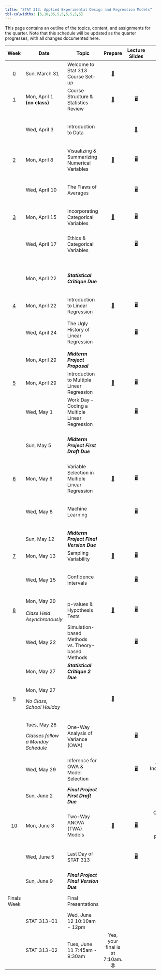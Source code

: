 ```yaml
---
title: "STAT 313: Applied Experimental Design and Regression Models"
tbl-colwidths: [5,10,35,5,5,5,5,5,5]
---
```


This page contains an outline of the topics, content, and assignments for the quarter. Note that this schedule will be updated as the quarter progresses, with all changes documented here.

::: column-screen-inset-right
+-------------------------+------------------------------------+---------------------------------------------------+----------------------------------------------+------------------------------------------------------------------------------------+---------------------------------------------------------------------------------------------------------------------------------------------------------------------+--------------------------------------------------------------------------------------------------------------------------------------+---------------------------------------------------------------------------------------------------------------------------+---------------------------------------------------------------------------------------------------------------------------------------------------------------------------------------------------------------------+
| Week                    | Date                               | Topic                                             | Prepare                                      | Lecture Slides                                                                     | Activity                                                                                                                                                            | Lab                                                                                                                                  | Critique                                                                                                                  | Project                                                                                                                                                                                                             |
+:=======================:+====================================+===================================================+:============================================:+:==================================================================================:+:===================================================================================================================================================================:+:====================================================================================================================================:+:=========================================================================================================================:+:===================================================================================================================================================================================================================:+
| [0](weeks/week-0.qmd)   | Sun, March 31                      | Welcome to Stat 313 Course Set-up                 | [📖](weeks/week-0.qmd "Course Set-up")       |                                                                                    |                                                                                                                                                                     |                                                                                                                                      |                                                                                                                           |                                                                                                                                                                                                                     |
+-------------------------+------------------------------------+---------------------------------------------------+----------------------------------------------+------------------------------------------------------------------------------------+---------------------------------------------------------------------------------------------------------------------------------------------------------------------+--------------------------------------------------------------------------------------------------------------------------------------+---------------------------------------------------------------------------------------------------------------------------+---------------------------------------------------------------------------------------------------------------------------------------------------------------------------------------------------------------------+
| [1](weeks/week-1.qmd)   | Mon, April 1 **(no class)**        | Course Structure & Statistics Review              | [📖](weeks/week-1.qmd "Week 1 Coursework")   | [🖥](slides/week1-day1-alt.qmd "Week 1 Review Lecture Slides")                      |                                                                                                                                                                     |                                                                                                                                      |                                                                                                                           |                                                                                                                                                                                                                     |
+-------------------------+------------------------------------+---------------------------------------------------+----------------------------------------------+------------------------------------------------------------------------------------+---------------------------------------------------------------------------------------------------------------------------------------------------------------------+--------------------------------------------------------------------------------------------------------------------------------------+---------------------------------------------------------------------------------------------------------------------------+---------------------------------------------------------------------------------------------------------------------------------------------------------------------------------------------------------------------+
|                         | Wed, April 3                       | Introduction to Data                              |                                              | [🎥](https://www.youtube.com/watch?v=_f3latmOhew "Video on How to Work in Quarto") | [📋](activity/week-1-quarto.qmd "Links to video, textbook, and tutorial resources")                                                                                 | [💻](labs/lab-1.qmd "Lab 1") </br> Due April 8 </br> [Lab 1 Feedback](labs/grading-guides/lab1_feedback.md "Lab 1 Feedback")         |                                                                                                                           |                                                                                                                                                                                                                     |
+-------------------------+------------------------------------+---------------------------------------------------+----------------------------------------------+------------------------------------------------------------------------------------+---------------------------------------------------------------------------------------------------------------------------------------------------------------------+--------------------------------------------------------------------------------------------------------------------------------------+---------------------------------------------------------------------------------------------------------------------------+---------------------------------------------------------------------------------------------------------------------------------------------------------------------------------------------------------------------+
| [2](weeks/week-2.qmd)   | Mon, April 8                       | Visualizing & Summarizing Numerical Variables     | [📖](weeks/week-2.qmd "Week 2 Coursework")   | [🖥](slides/week2-day1.qmd "Week 2 Review Lecture Slides")                          | [📋](https://bit.ly/week-2-code-along "Code Along Activity")                                                                                                        |                                                                                                                                      |                                                                                                                           |                                                                                                                                                                                                                     |
+-------------------------+------------------------------------+---------------------------------------------------+----------------------------------------------+------------------------------------------------------------------------------------+---------------------------------------------------------------------------------------------------------------------------------------------------------------------+--------------------------------------------------------------------------------------------------------------------------------------+---------------------------------------------------------------------------------------------------------------------------+---------------------------------------------------------------------------------------------------------------------------------------------------------------------------------------------------------------------+
|                         | Wed, April 10                      | The Flaws of Averages                             |                                              | [🖥](slides/week2-day2.qmd "Week 2 Lab Warm-up Lecture Slides")                     |                                                                                                                                                                     | [💻](labs/lab-2.qmd "Lab 2") </br> Due April 15 </br> [Lab 2 Feedback](labs/grading-guides/lab-2-grading-guide.qmd "Lab 2 Feedback") |                                                                                                                           |                                                                                                                                                                                                                     |
+-------------------------+------------------------------------+---------------------------------------------------+----------------------------------------------+------------------------------------------------------------------------------------+---------------------------------------------------------------------------------------------------------------------------------------------------------------------+--------------------------------------------------------------------------------------------------------------------------------------+---------------------------------------------------------------------------------------------------------------------------+---------------------------------------------------------------------------------------------------------------------------------------------------------------------------------------------------------------------+
| [3](weeks/week-3.qmd)   | Mon, April 15                      | Incorporating Categorical Variables               | [📖](weeks/week-3.qmd "Week 3 Courswork")    | [🖥](slides/week3-day1.qmd "Week 3 Review Lecture Slides")                          |                                                                                                                                                                     |                                                                                                                                      |                                                                                                                           |                                                                                                                                                                                                                     |
+-------------------------+------------------------------------+---------------------------------------------------+----------------------------------------------+------------------------------------------------------------------------------------+---------------------------------------------------------------------------------------------------------------------------------------------------------------------+--------------------------------------------------------------------------------------------------------------------------------------+---------------------------------------------------------------------------------------------------------------------------+---------------------------------------------------------------------------------------------------------------------------------------------------------------------------------------------------------------------+
|                         | Wed, April 17                      | Ethics & Categorical Variables                    |                                              | [🖥](slides/week3-day2.qmd "Week 3 Review Lab Slides")                              |                                                                                                                                                                     | [💻](labs/lab-3.qmd "Lab 3") </br> Due April 22 </br> [Lab 3 Feedback](labs/grading-guides/lab-3-grading-guide.qmd "Lab 3 Feedback") |                                                                                                                           |                                                                                                                                                                                                                     |
+-------------------------+------------------------------------+---------------------------------------------------+----------------------------------------------+------------------------------------------------------------------------------------+---------------------------------------------------------------------------------------------------------------------------------------------------------------------+--------------------------------------------------------------------------------------------------------------------------------------+---------------------------------------------------------------------------------------------------------------------------+---------------------------------------------------------------------------------------------------------------------------------------------------------------------------------------------------------------------+
|                         | Mon, April 22                      | ***Statistical Critique Due***                    |                                              |                                                                                    |                                                                                                                                                                     |                                                                                                                                      | [✍](critique/critique-1.qmd "Statistical Critique 1")\                                                                    |                                                                                                                                                                                                                     |
|                         |                                    |                                                   |                                              |                                                                                    |                                                                                                                                                                     |                                                                                                                                      | </br> [Statistical Critique 1 Feedback](critique/grading-guides/critique-1-grading.qmd "Statistical Critique 1 Feedback") |                                                                                                                                                                                                                     |
+-------------------------+------------------------------------+---------------------------------------------------+----------------------------------------------+------------------------------------------------------------------------------------+---------------------------------------------------------------------------------------------------------------------------------------------------------------------+--------------------------------------------------------------------------------------------------------------------------------------+---------------------------------------------------------------------------------------------------------------------------+---------------------------------------------------------------------------------------------------------------------------------------------------------------------------------------------------------------------+
| [4](weeks/week-4.qmd)   | Mon, April 22                      | Introduction to Linear Regression                 | [📖](weeks/week-4.qmd "Week 4 Coursework")   | [🖥](slides/week4-day1.qmd "Week 4 Review Lecture Slides")                          |                                                                                                                                                                     |                                                                                                                                      |                                                                                                                           |                                                                                                                                                                                                                     |
+-------------------------+------------------------------------+---------------------------------------------------+----------------------------------------------+------------------------------------------------------------------------------------+---------------------------------------------------------------------------------------------------------------------------------------------------------------------+--------------------------------------------------------------------------------------------------------------------------------------+---------------------------------------------------------------------------------------------------------------------------+---------------------------------------------------------------------------------------------------------------------------------------------------------------------------------------------------------------------+
|                         | Wed, April 24                      | The Ugly History of Linear Regression             |                                              | [🖥](slides/week4-day2.qmd "Week 4 Review Lab Slides")                              |                                                                                                                                                                     | [💻](labs/lab-4.qmd "Lab 4") </br> Due April 29 </br> [Lab 4 Feedback](labs/grading-guides/lab-4-grading-guide.qmd "Lab 4 Feedback") |                                                                                                                           |                                                                                                                                                                                                                     |
+-------------------------+------------------------------------+---------------------------------------------------+----------------------------------------------+------------------------------------------------------------------------------------+---------------------------------------------------------------------------------------------------------------------------------------------------------------------+--------------------------------------------------------------------------------------------------------------------------------------+---------------------------------------------------------------------------------------------------------------------------+---------------------------------------------------------------------------------------------------------------------------------------------------------------------------------------------------------------------+
|                         | Mon, April 29                      | ***Midterm Project Proposal***                    |                                              |                                                                                    |                                                                                                                                                                     |                                                                                                                                      |                                                                                                                           | [📁 STAT 313](project/midterm-project/midterm-proposal-313.qmd "Midterm Project Proposal")                                                                                                                          |
+-------------------------+------------------------------------+---------------------------------------------------+----------------------------------------------+------------------------------------------------------------------------------------+---------------------------------------------------------------------------------------------------------------------------------------------------------------------+--------------------------------------------------------------------------------------------------------------------------------------+---------------------------------------------------------------------------------------------------------------------------+---------------------------------------------------------------------------------------------------------------------------------------------------------------------------------------------------------------------+
| [5](weeks/week-5.qmd)   | Mon, April 29                      | Introduction to Multiple Linear Regression        | [📖](weeks/week-5.qmd "Week 5 Coursework")   | [🖥](slides/week5-day1.qmd "Week 5 Review Lecture Slides")                          | [📋](activity/week-5-sample-selection.qmd "Sample Selection & Scope of Inference Activity")                                                                         |                                                                                                                                      |                                                                                                                           |                                                                                                                                                                                                                     |
+-------------------------+------------------------------------+---------------------------------------------------+----------------------------------------------+------------------------------------------------------------------------------------+---------------------------------------------------------------------------------------------------------------------------------------------------------------------+--------------------------------------------------------------------------------------------------------------------------------------+---------------------------------------------------------------------------------------------------------------------------+---------------------------------------------------------------------------------------------------------------------------------------------------------------------------------------------------------------------+
|                         | Wed, May 1                         | Work Day -- Coding a Multiple Linear Regression   |                                              | [🖥](slides/week5-day2.qmd "Midterm Project Warm-up Slides")                        | [📋](activity/week-5-model-justification.qmd "Model Justification Critique")                                                                                        |                                                                                                                                      |                                                                                                                           |                                                                                                                                                                                                                     |
+-------------------------+------------------------------------+---------------------------------------------------+----------------------------------------------+------------------------------------------------------------------------------------+---------------------------------------------------------------------------------------------------------------------------------------------------------------------+--------------------------------------------------------------------------------------------------------------------------------------+---------------------------------------------------------------------------------------------------------------------------+---------------------------------------------------------------------------------------------------------------------------------------------------------------------------------------------------------------------+
|                         | Sun, May 5                         | ***Midterm Project First Draft Due***             |                                              |                                                                                    |                                                                                                                                                                     |                                                                                                                                      |                                                                                                                           | Grading Rubric: [✅](project/midterm-project/midterm-project-grading-rubric.qmd "Midterm Project Grading Rubric")                                                                                                   |
|                         |                                    |                                                   |                                              |                                                                                    |                                                                                                                                                                     |                                                                                                                                      |                                                                                                                           |                                                                                                                                                                                                                     |
|                         |                                    |                                                   |                                              |                                                                                    |                                                                                                                                                                     |                                                                                                                                      |                                                                                                                           | Feedback: [📣](project/midterm-project-help/midterm-project-feedback.qmd "Midterm Project Feedback Guide")                                                                                                          |
+-------------------------+------------------------------------+---------------------------------------------------+----------------------------------------------+------------------------------------------------------------------------------------+---------------------------------------------------------------------------------------------------------------------------------------------------------------------+--------------------------------------------------------------------------------------------------------------------------------------+---------------------------------------------------------------------------------------------------------------------------+---------------------------------------------------------------------------------------------------------------------------------------------------------------------------------------------------------------------+
| [6](weeks/week-6.qmd)   | Mon, May 6                         | Variable Selection in Multiple Linear Regression  | [📖](weeks/week-6.qmd "Week 6 Coursework")   | [🖥](slides/week6-day1.qmd "Week 6 Review Lecture Slides")                          | [📋](activity/week-6-model-selection.qmd "Model Selection Activity")                                                                                                |                                                                                                                                      |                                                                                                                           |                                                                                                                                                                                                                     |
+-------------------------+------------------------------------+---------------------------------------------------+----------------------------------------------+------------------------------------------------------------------------------------+---------------------------------------------------------------------------------------------------------------------------------------------------------------------+--------------------------------------------------------------------------------------------------------------------------------------+---------------------------------------------------------------------------------------------------------------------------+---------------------------------------------------------------------------------------------------------------------------------------------------------------------------------------------------------------------+
|                         | Wed, May 8                         | Machine Learning                                  |                                              | [🖥](slides/week6-day2.qmd "Week 6 Lab Review Slides")                              |                                                                                                                                                                     | [💻](labs/lab-6.qmd "Lab 6") </br> Due May 13 </br> [Lab 6 Feedback](labs/grading-guides/lab-6-grading-guide.qmd "Lab 6 Feedback")   |                                                                                                                           |                                                                                                                                                                                                                     |
+-------------------------+------------------------------------+---------------------------------------------------+----------------------------------------------+------------------------------------------------------------------------------------+---------------------------------------------------------------------------------------------------------------------------------------------------------------------+--------------------------------------------------------------------------------------------------------------------------------------+---------------------------------------------------------------------------------------------------------------------------+---------------------------------------------------------------------------------------------------------------------------------------------------------------------------------------------------------------------+
|                         | Sun, May 12                        | ***Midterm Project Final Version Due***           |                                              |                                                                                    |                                                                                                                                                                     |                                                                                                                                      |                                                                                                                           | Grading Rubric: [✅](project/midterm-project/midterm-project-grading-rubric.qmd "Midterm Project Grading Rubric")                                                                                                   |
+-------------------------+------------------------------------+---------------------------------------------------+----------------------------------------------+------------------------------------------------------------------------------------+---------------------------------------------------------------------------------------------------------------------------------------------------------------------+--------------------------------------------------------------------------------------------------------------------------------------+---------------------------------------------------------------------------------------------------------------------------+---------------------------------------------------------------------------------------------------------------------------------------------------------------------------------------------------------------------+
| [7](weeks/week-7.qmd)   | Mon, May 13                        | Sampling Variability                              | [📖](weeks/week-7.qmd "Week 7 Coursework")   | [🖥](slides/week7-day1.qmd "Week 7 Review Lecture Slides")                          | [📋](activity/week-7-sampling-activity.qmd "Exploring Sampling Concepts")                                                                                           |                                                                                                                                      |                                                                                                                           |                                                                                                                                                                                                                     |
+-------------------------+------------------------------------+---------------------------------------------------+----------------------------------------------+------------------------------------------------------------------------------------+---------------------------------------------------------------------------------------------------------------------------------------------------------------------+--------------------------------------------------------------------------------------------------------------------------------------+---------------------------------------------------------------------------------------------------------------------------+---------------------------------------------------------------------------------------------------------------------------------------------------------------------------------------------------------------------+
|                         | Wed, May 15                        | Confidence Intervals                              |                                              | [🖥](slides/week7-day2.qmd "Week 7 Lab Review Slides")                              |                                                                                                                                                                     | [💻](labs/lab-7.qmd "Lab 7") </br> Due May 20 </br> [Lab 7 Feedback](labs/grading-guides/lab-7-grading-guide.qmd "Lab 7 Feedback")   |                                                                                                                           |                                                                                                                                                                                                                     |
+-------------------------+------------------------------------+---------------------------------------------------+----------------------------------------------+------------------------------------------------------------------------------------+---------------------------------------------------------------------------------------------------------------------------------------------------------------------+--------------------------------------------------------------------------------------------------------------------------------------+---------------------------------------------------------------------------------------------------------------------------+---------------------------------------------------------------------------------------------------------------------------------------------------------------------------------------------------------------------+
| [8](weeks/week-8.qmd)   | Mon, May 20\                       | p-values & Hypothesis Tests                       | [📖](weeks/week-8.qmd "Week 8 Coursework")   | [🖥](slides/week8-day1.qmd "Week 8 Review Lecture Slides")                          | [📋](activity/week-8-grade-check.qmd "Grade Check-in")                                                                                                              |                                                                                                                                      |                                                                                                                           |                                                                                                                                                                                                                     |
|                         | \                                  |                                                   |                                              |                                                                                    |                                                                                                                                                                     |                                                                                                                                      |                                                                                                                           |                                                                                                                                                                                                                     |
|                         | *Class Held Asynchronously*        |                                                   |                                              |                                                                                    |                                                                                                                                                                     |                                                                                                                                      |                                                                                                                           |                                                                                                                                                                                                                     |
+-------------------------+------------------------------------+---------------------------------------------------+----------------------------------------------+------------------------------------------------------------------------------------+---------------------------------------------------------------------------------------------------------------------------------------------------------------------+--------------------------------------------------------------------------------------------------------------------------------------+---------------------------------------------------------------------------------------------------------------------------+---------------------------------------------------------------------------------------------------------------------------------------------------------------------------------------------------------------------+
|                         | Wed, May 22                        | Simulation-based Methods vs. Theory-based Methods |                                              | [🖥](slides/week8-day2.qmd "Week 8 Lab Review Slides")                              |                                                                                                                                                                     | [💻](labs/lab-8.qmd "Lab 8") </br> Due May 27 </br> [Lab 8 Feedback](labs/grading-guides/lab-8-grading-guide.qmd "Lab 8 Feedback")   |                                                                                                                           |                                                                                                                                                                                                                     |
+-------------------------+------------------------------------+---------------------------------------------------+----------------------------------------------+------------------------------------------------------------------------------------+---------------------------------------------------------------------------------------------------------------------------------------------------------------------+--------------------------------------------------------------------------------------------------------------------------------------+---------------------------------------------------------------------------------------------------------------------------+---------------------------------------------------------------------------------------------------------------------------------------------------------------------------------------------------------------------+
|                         | Mon, May 27                        | ***Statistical Critique 2*** ***Due***            |                                              |                                                                                    |                                                                                                                                                                     |                                                                                                                                      | [✍](critique/critique-2.qmd "Statistical Critique 2")                                                                     |                                                                                                                                                                                                                     |
+-------------------------+------------------------------------+---------------------------------------------------+----------------------------------------------+------------------------------------------------------------------------------------+---------------------------------------------------------------------------------------------------------------------------------------------------------------------+--------------------------------------------------------------------------------------------------------------------------------------+---------------------------------------------------------------------------------------------------------------------------+---------------------------------------------------------------------------------------------------------------------------------------------------------------------------------------------------------------------+
| [9](weeks/week-9.qmd)   | Mon, May 27                        |                                                   | [📖](weeks/week-9.qmd "Week 9 Coursework")   |                                                                                    | \                                                                                                                                                                   |                                                                                                                                      |                                                                                                                           |                                                                                                                                                                                                                     |
|                         |                                    |                                                   |                                              |                                                                                    |                                                                                                                                                                     |                                                                                                                                      |                                                                                                                           |                                                                                                                                                                                                                     |
|                         | *No Class, School Holiday*         |                                                   |                                              |                                                                                    |                                                                                                                                                                     |                                                                                                                                      |                                                                                                                           |                                                                                                                                                                                                                     |
+-------------------------+------------------------------------+---------------------------------------------------+----------------------------------------------+------------------------------------------------------------------------------------+---------------------------------------------------------------------------------------------------------------------------------------------------------------------+--------------------------------------------------------------------------------------------------------------------------------------+---------------------------------------------------------------------------------------------------------------------------+---------------------------------------------------------------------------------------------------------------------------------------------------------------------------------------------------------------------+
|                         | Tues, May 28                       | One-Way Analysis of Variance (OWA)                |                                              | [🖥](slides/week9-day1.qmd "One-way ANOVA Review")                                  |                                                                                                                                                                     |                                                                                                                                      |                                                                                                                           |                                                                                                                                                                                                                     |
|                         |                                    |                                                   |                                              |                                                                                    |                                                                                                                                                                     |                                                                                                                                      |                                                                                                                           |                                                                                                                                                                                                                     |
|                         | *Classes follow a Monday Schedule* |                                                   |                                              |                                                                                    |                                                                                                                                                                     |                                                                                                                                      |                                                                                                                           |                                                                                                                                                                                                                     |
+-------------------------+------------------------------------+---------------------------------------------------+----------------------------------------------+------------------------------------------------------------------------------------+---------------------------------------------------------------------------------------------------------------------------------------------------------------------+--------------------------------------------------------------------------------------------------------------------------------------+---------------------------------------------------------------------------------------------------------------------------+---------------------------------------------------------------------------------------------------------------------------------------------------------------------------------------------------------------------+
|                         | Wed, May 29                        | Inference for OWA & Model Selection               |                                              | [🖥](slides/week9-day2.qmd "Coding a One-way ANOVA")                                | Assessing Independence: [📋](project/final-project-help/assess_independence.qmd "Help on Assessing Independence")                                                   |                                                                                                                                      |                                                                                                                           |                                                                                                                                                                                                                     |
+-------------------------+------------------------------------+---------------------------------------------------+----------------------------------------------+------------------------------------------------------------------------------------+---------------------------------------------------------------------------------------------------------------------------------------------------------------------+--------------------------------------------------------------------------------------------------------------------------------------+---------------------------------------------------------------------------------------------------------------------------+---------------------------------------------------------------------------------------------------------------------------------------------------------------------------------------------------------------------+
|                         | Sun, June 2                        | ***Final Project First Draft Due***               |                                              |                                                                                    |                                                                                                                                                                     |                                                                                                                                      |                                                                                                                           | Instructions: [📁](project/final-project/final-project-directions.qmd "Final Project Directions") </br> Grading Rubric: [✅](project/final-project/final-project-grading-rubric.qmd "Final Project Grading Rubric") |
+-------------------------+------------------------------------+---------------------------------------------------+----------------------------------------------+------------------------------------------------------------------------------------+---------------------------------------------------------------------------------------------------------------------------------------------------------------------+--------------------------------------------------------------------------------------------------------------------------------------+---------------------------------------------------------------------------------------------------------------------------+---------------------------------------------------------------------------------------------------------------------------------------------------------------------------------------------------------------------+
| [10](weeks/week-10.qmd) | Mon, June 3                        | Two-Way ANOVA (TWA) Models                        | [📖](weeks/week-10.qmd "Week 10 Coursework") | [🖥](slides/week10-day1.qmd "Week 10 Review Slides")                                | One-way to Two-way Model Selection Process: [📋](project/final-project-help/owa-to-twa-model-selection-process.qmd "Model Selection Process for the Final Project") |                                                                                                                                      |                                                                                                                           |                                                                                                                                                                                                                     |
+-------------------------+------------------------------------+---------------------------------------------------+----------------------------------------------+------------------------------------------------------------------------------------+---------------------------------------------------------------------------------------------------------------------------------------------------------------------+--------------------------------------------------------------------------------------------------------------------------------------+---------------------------------------------------------------------------------------------------------------------------+---------------------------------------------------------------------------------------------------------------------------------------------------------------------------------------------------------------------+
|                         | Wed, June 5                        | Last Day of STAT 313                              |                                              | [🖥](slides/week10-day2.qmd "Final Class Debrief")                                  |                                                                                                                                                                     |                                                                                                                                      |                                                                                                                           | What **should not** be in your project: [📋](project/final-project-help/no-gos.qmd "Things that don't belong in your report!")                                                                                      |
+-------------------------+------------------------------------+---------------------------------------------------+----------------------------------------------+------------------------------------------------------------------------------------+---------------------------------------------------------------------------------------------------------------------------------------------------------------------+--------------------------------------------------------------------------------------------------------------------------------------+---------------------------------------------------------------------------------------------------------------------------+---------------------------------------------------------------------------------------------------------------------------------------------------------------------------------------------------------------------+
|                         | Sun, June 9                        | ***Final Project Final Version Due***             |                                              |                                                                                    |                                                                                                                                                                     |                                                                                                                                      |                                                                                                                           | Grading Rubric: [✅](project/final-project/final-project-grading-rubric.qmd "Final Project Grading Rubric")                                                                                                         |
+-------------------------+------------------------------------+---------------------------------------------------+----------------------------------------------+------------------------------------------------------------------------------------+---------------------------------------------------------------------------------------------------------------------------------------------------------------------+--------------------------------------------------------------------------------------------------------------------------------------+---------------------------------------------------------------------------------------------------------------------------+---------------------------------------------------------------------------------------------------------------------------------------------------------------------------------------------------------------------+
| Finals Week             |                                    | Final Presentations                               |                                              |                                                                                    |                                                                                                                                                                     |                                                                                                                                      |                                                                                                                           | Presentation Instructions:[📁](project/final-presentations/presentation-instructions.qmd "Final Presentation Instructions")                                                                                         |
+-------------------------+------------------------------------+---------------------------------------------------+----------------------------------------------+------------------------------------------------------------------------------------+---------------------------------------------------------------------------------------------------------------------------------------------------------------------+--------------------------------------------------------------------------------------------------------------------------------------+---------------------------------------------------------------------------------------------------------------------------+---------------------------------------------------------------------------------------------------------------------------------------------------------------------------------------------------------------------+
|                         | STAT 313-01                        | Wed, June 12 10:10am - 12pm                       |                                              |                                                                                    |                                                                                                                                                                     |                                                                                                                                      |                                                                                                                           |                                                                                                                                                                                                                     |
+-------------------------+------------------------------------+---------------------------------------------------+----------------------------------------------+------------------------------------------------------------------------------------+---------------------------------------------------------------------------------------------------------------------------------------------------------------------+--------------------------------------------------------------------------------------------------------------------------------------+---------------------------------------------------------------------------------------------------------------------------+---------------------------------------------------------------------------------------------------------------------------------------------------------------------------------------------------------------------+
|                         | STAT 313-02                        | Tues, June 11 7:45am - 9:30am                     | Yes, your final is at 7:10am. 😫             |                                                                                    |                                                                                                                                                                     |                                                                                                                                      |                                                                                                                           |                                                                                                                                                                                                                     |
+-------------------------+------------------------------------+---------------------------------------------------+----------------------------------------------+------------------------------------------------------------------------------------+---------------------------------------------------------------------------------------------------------------------------------------------------------------------+--------------------------------------------------------------------------------------------------------------------------------------+---------------------------------------------------------------------------------------------------------------------------+---------------------------------------------------------------------------------------------------------------------------------------------------------------------------------------------------------------------+
:::
